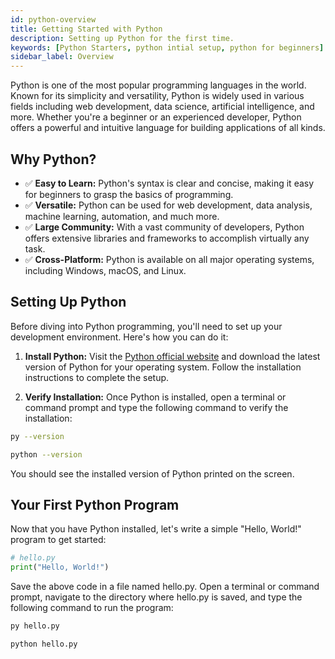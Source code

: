 ```yaml
---
id: python-overview
title: Getting Started with Python
description: Setting up Python for the first time.
keywords: [Python Starters, python intial setup, python for beginners]
sidebar_label: Overview
---
```





Python is one of the most popular programming languages in the world. Known for its simplicity and versatility, Python is widely used in various fields including web development, data science, artificial intelligence, and more. Whether you're a beginner or an experienced developer, Python offers a powerful and intuitive language for building applications of all kinds.

## Why Python?

- ✅ **Easy to Learn:** Python's syntax is clear and concise, making it easy for beginners to grasp the basics of programming.
- ✅ **Versatile:** Python can be used for web development, data analysis, machine learning, automation, and much more.
- ✅ **Large Community:** With a vast community of developers, Python offers extensive libraries and frameworks to accomplish virtually any task.
- ✅ **Cross-Platform:** Python is available on all major operating systems, including Windows, macOS, and Linux.

## Setting Up Python

Before diving into Python programming, you'll need to set up your development environment. Here's how you can do it:

1. **Install Python:** Visit the [Python official website](https://www.python.org/downloads/) and download the latest version of Python for your operating system. Follow the installation instructions to complete the setup.

2. **Verify Installation:** Once Python is installed, open a terminal or command prompt and type the following command to verify the installation:

<Tabs groupId="operating-systems">
  <TabItem value="win" label="Windows">
   
   ```bash
   py --version
   ```
  
  </TabItem>
  <TabItem value="unix" label="Unix">
  
  ```bash
  python --version
  ```
  
  </TabItem>
</Tabs>

You should see the installed version of Python printed on the screen.

## Your First Python Program

Now that you have Python installed, let's write a simple "Hello, World!" program to get started:

```py
# hello.py
print("Hello, World!")
```

Save the above code in a file named hello.py. Open a terminal or command prompt, navigate to the directory where hello.py is saved, and type the following command to run the program:

<Tabs groupId="operating-systems">
  <TabItem value="win" label="Windows">

  ```py
  py hello.py
  ```

  </TabItem>
  <TabItem value="unix" label="Unix">
  

```py
python hello.py
```
  
  </TabItem>
</Tabs>





<DocCardList />

